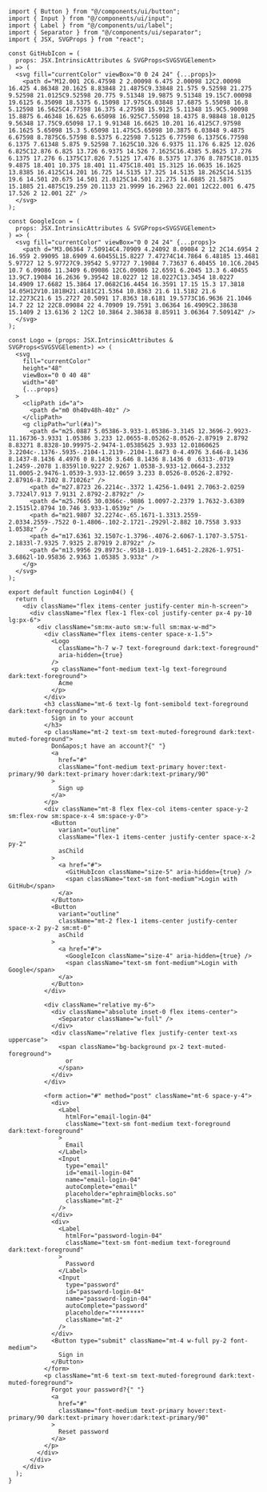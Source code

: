 ````tsx
import { Button } from "@/components/ui/button";
import { Input } from "@/components/ui/input";
import { Label } from "@/components/ui/label";
import { Separator } from "@/components/ui/separator";
import { JSX, SVGProps } from "react";

const GitHubIcon = (
  props: JSX.IntrinsicAttributes & SVGProps<SVGSVGElement>
) => (
  <svg fill="currentColor" viewBox="0 0 24 24" {...props}>
    <path d="M12.001 2C6.47598 2 2.00098 6.475 2.00098 12C2.00098 16.425 4.86348 20.1625 8.83848 21.4875C9.33848 21.575 9.52598 21.275 9.52598 21.0125C9.52598 20.775 9.51348 19.9875 9.51348 19.15C7.00098 19.6125 6.35098 18.5375 6.15098 17.975C6.03848 17.6875 5.55098 16.8 5.12598 16.5625C4.77598 16.375 4.27598 15.9125 5.11348 15.9C5.90098 15.8875 6.46348 16.625 6.65098 16.925C7.55098 18.4375 8.98848 18.0125 9.56348 17.75C9.65098 17.1 9.91348 16.6625 10.201 16.4125C7.97598 16.1625 5.65098 15.3 5.65098 11.475C5.65098 10.3875 6.03848 9.4875 6.67598 8.7875C6.57598 8.5375 6.22598 7.5125 6.77598 6.1375C6.77598 6.1375 7.61348 5.875 9.52598 7.1625C10.326 6.9375 11.176 6.825 12.026 6.825C12.876 6.825 13.726 6.9375 14.526 7.1625C16.4385 5.8625 17.276 6.1375 17.276 6.1375C17.826 7.5125 17.476 8.5375 17.376 8.7875C18.0135 9.4875 18.401 10.375 18.401 11.475C18.401 15.3125 16.0635 16.1625 13.8385 16.4125C14.201 16.725 14.5135 17.325 14.5135 18.2625C14.5135 19.6 14.501 20.675 14.501 21.0125C14.501 21.275 14.6885 21.5875 15.1885 21.4875C19.259 20.1133 21.9999 16.2963 22.001 12C22.001 6.475 17.526 2 12.001 2Z" />
  </svg>
);

const GoogleIcon = (
  props: JSX.IntrinsicAttributes & SVGProps<SVGSVGElement>
) => (
  <svg fill="currentColor" viewBox="0 0 24 24" {...props}>
    <path d="M3.06364 7.50914C4.70909 4.24092 8.09084 2 12 2C14.6954 2 16.959 2.99095 18.6909 4.60455L15.8227 7.47274C14.7864 6.48185 13.4681 5.97727 12 5.97727C9.39542 5.97727 7.19084 7.73637 6.40455 10.1C6.2045 10.7 6.09086 11.3409 6.09086 12C6.09086 12.6591 6.2045 13.3 6.40455 13.9C7.19084 16.2636 9.39542 18.0227 12 18.0227C13.3454 18.0227 14.4909 17.6682 15.3864 17.0682C16.4454 16.3591 17.15 15.3 17.3818 14.05H12V10.1818H21.4181C21.5364 10.8363 21.6 11.5182 21.6 12.2273C21.6 15.2727 20.5091 17.8363 18.6181 19.5773C16.9636 21.1046 14.7 22 12 22C8.09084 22 4.70909 19.7591 3.06364 16.4909C2.38638 15.1409 2 13.6136 2 12C2 10.3864 2.38638 8.85911 3.06364 7.50914Z" />
  </svg>
);

const Logo = (props: JSX.IntrinsicAttributes & SVGProps<SVGSVGElement>) => (
  <svg
    fill="currentColor"
    height="48"
    viewBox="0 0 40 48"
    width="40"
    {...props}
  >
    <clipPath id="a">
      <path d="m0 0h40v48h-40z" />
    </clipPath>
    <g clipPath="url(#a)">
      <path d="m25.0887 5.05386-3.933-1.05386-3.3145 12.3696-2.9923-11.16736-3.9331 1.05386 3.233 12.0655-8.05262-8.0526-2.87919 2.8792 8.83271 8.8328-10.99975-2.9474-1.05385625 3.933 12.01860625 3.2204c-.1376-.5935-.2104-1.2119-.2104-1.8473 0-4.4976 3.646-8.1436 8.1437-8.1436 4.4976 0 8.1436 3.646 8.1436 8.1436 0 .6313-.0719 1.2459-.2078 1.8359l10.9227 2.9267 1.0538-3.933-12.0664-3.2332 11.0005-2.9476-1.0539-3.933-12.0659 3.233 8.0526-8.0526-2.8792-2.87916-8.7102 8.71026z" />
      <path d="m27.8723 26.2214c-.3372 1.4256-1.0491 2.7063-2.0259 3.7324l7.913 7.9131 2.8792-2.8792z" />
      <path d="m25.7665 30.0366c-.9886 1.0097-2.2379 1.7632-3.6389 2.1515l2.8794 10.746 3.933-1.0539z" />
      <path d="m21.9807 32.2274c-.65.1671-1.3313.2559-2.0334.2559-.7522 0-1.4806-.102-2.1721-.2929l-2.882 10.7558 3.933 1.0538z" />
      <path d="m17.6361 32.1507c-1.3796-.4076-2.6067-1.1707-3.5751-2.1833l-7.9325 7.9325 2.87919 2.8792z" />
      <path d="m13.9956 29.8973c-.9518-1.019-1.6451-2.2826-1.9751-3.6862l-10.95836 2.9363 1.05385 3.933z" />
    </g>
  </svg>
);

export default function Login04() {
  return (
    <div className="flex items-center justify-center min-h-screen">
      <div className="flex flex-1 flex-col justify-center px-4 py-10 lg:px-6">
        <div className="sm:mx-auto sm:w-full sm:max-w-md">
          <div className="flex items-center space-x-1.5">
            <Logo
              className="h-7 w-7 text-foreground dark:text-foreground"
              aria-hidden={true}
            />
            <p className="font-medium text-lg text-foreground dark:text-foreground">
              Acme
            </p>
          </div>
          <h3 className="mt-6 text-lg font-semibold text-foreground dark:text-foreground">
            Sign in to your account
          </h3>
          <p className="mt-2 text-sm text-muted-foreground dark:text-muted-foreground">
            Don&apos;t have an account?{" "}
            <a
              href="#"
              className="font-medium text-primary hover:text-primary/90 dark:text-primary hover:dark:text-primary/90"
            >
              Sign up
            </a>
          </p>
          <div className="mt-8 flex flex-col items-center space-y-2 sm:flex-row sm:space-x-4 sm:space-y-0">
            <Button
              variant="outline"
              className="flex-1 items-center justify-center space-x-2 py-2"
              asChild
            >
              <a href="#">
                <GitHubIcon className="size-5" aria-hidden={true} />
                <span className="text-sm font-medium">Login with GitHub</span>
              </a>
            </Button>
            <Button
              variant="outline"
              className="mt-2 flex-1 items-center justify-center space-x-2 py-2 sm:mt-0"
              asChild
            >
              <a href="#">
                <GoogleIcon className="size-4" aria-hidden={true} />
                <span className="text-sm font-medium">Login with Google</span>
              </a>
            </Button>
          </div>

          <div className="relative my-6">
            <div className="absolute inset-0 flex items-center">
              <Separator className="w-full" />
            </div>
            <div className="relative flex justify-center text-xs uppercase">
              <span className="bg-background px-2 text-muted-foreground">
                or
              </span>
            </div>
          </div>

          <form action="#" method="post" className="mt-6 space-y-4">
            <div>
              <Label
                htmlFor="email-login-04"
                className="text-sm font-medium text-foreground dark:text-foreground"
              >
                Email
              </Label>
              <Input
                type="email"
                id="email-login-04"
                name="email-login-04"
                autoComplete="email"
                placeholder="ephraim@blocks.so"
                className="mt-2"
              />
            </div>
            <div>
              <Label
                htmlFor="password-login-04"
                className="text-sm font-medium text-foreground dark:text-foreground"
              >
                Password
              </Label>
              <Input
                type="password"
                id="password-login-04"
                name="password-login-04"
                autoComplete="password"
                placeholder="********"
                className="mt-2"
              />
            </div>
            <Button type="submit" className="mt-4 w-full py-2 font-medium">
              Sign in
            </Button>
          </form>
          <p className="mt-6 text-sm text-muted-foreground dark:text-muted-foreground">
            Forgot your password?{" "}
            <a
              href="#"
              className="font-medium text-primary hover:text-primary/90 dark:text-primary hover:dark:text-primary/90"
            >
              Reset password
            </a>
          </p>
        </div>
      </div>
    </div>
  );
}
````